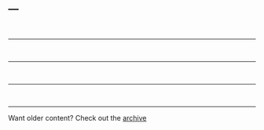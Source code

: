 ---
---

<script>
var mostRecentFour = ["monoids.html"
	, "preserving_the_signal.html"
	, "reproducibleScienceWorkflows.html"
	, "dplyrGuestPost.html"
                     ];

  function loadPost(ind, post){
  
  $("#post" + ind).load("../posts/" + post + " div.main-container",
    function(){
      $("#post" + ind).find(".navbar").remove();
      
      $("#post" + ind + " img").each(function(i, image){
        var source = $(image).attr("src")
        var doesMatch = source.indexOf("_files/") != -1;
        if(doesMatch){
          $(image).attr("src", "/posts/" + source);
        }
      });
      
      $('pre code').each(function(i, block) {
        hljs.highlightBlock(block);
      });
      
    });
  };
  
  $(document).ready(function(){
  
  loadPost(1, mostRecentFour[0]);
  loadPost(2, mostRecentFour[1]);
  loadPost(3, mostRecentFour[2]);
  loadPost(4, mostRecentFour[3]);
});
</script>

<div id='post1'></div>
<br><hr>
<div id='post2'></div>
<br><hr>
<div id='post3'></div>
<br><hr>
<div id='post4'></div>
<br><hr>

Want older content? Check out the [archive](/pages/archive.html)
